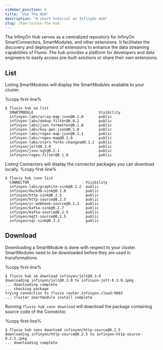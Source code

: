 ```yaml
---
sidebar_position: 6
title: "Use The Hub"
description: "A short tutorial on InfinyOn Hub"
slug: /how-to/use-the-hub
---
```


The InfinyOn Hub serves as a centralized repository for InfinyOn SmartConnectors, SmartModules, and other extensions. It facilitates the discovery and deployment of extensions to enhance the data streaming capabilities of Fluvio. The hub provides a platform for developers and data engineers to easily access pre-built solutions or share their own extensions.

## List

Listing SmartModules will display the SmartModules available to your cluster.

%copy first-line%
```shell
$ fluvio hub sm list
  SMARTMODULE                              Visibility
  infinyon-labs/array-map-json@0.1.0       public
  infinyon-labs/dedup-filter@0.0.2         public
  infinyon-labs/json-formatter@0.1.0       public
  infinyon-labs/key-gen-json@0.1.0         public
  infinyon-labs/regex-map-json@0.1.1       public
  infinyon-labs/regex-map@0.1.0            public
  infinyon-labs/stars-forks-changes@0.1.2  public
  infinyon/jolt@0.3.0                      public
  infinyon/json-sql@0.2.1                  public
  infinyon/regex-filter@0.1.0              public
```

Listing Connectors will display the connector packages you can download locally.
%copy first-line%
```shell
$ fluvio hub conn list
  CONNECTOR                          Visibility
  infinyon-labs/graphite-sink@0.1.2  public
  infinyon/duckdb-sink@0.1.0         public
  infinyon/http-sink@0.2.5           public
  infinyon/http-source@0.2.5         public
  infinyon/ic-webhook-source@0.1.2   public
  infinyon/kafka-sink@0.2.7          public
  infinyon/kafka-source@0.2.5        public
  infinyon/mqtt-source@0.2.5         public
  infinyon/sql-sink@0.3.3            public
```


## Download

Downloading a SmartModule is done with respect to your cluster. SmartModules need to be downloaded before they are used in transformations.

%copy first-line%
```shell
$ fluvio hub sm download infinyon/jolt@0.3.0
downloading infinyon/jolt@0.3.0 to infinyon-jolt-0.3.0.ipkg
... downloading complete
... checking package
trying connection to fluvio router.infinyon.cloud:9003
... cluster smartmodule install complete
```

Running `fluvio hub conn download` will download the package containing source code of the Connector.

%copy first-line%
```shell
$ fluvio hub conn download infinyon/http-source@0.2.5
downloading infinyon/http-source@0.2.5 to infinyon-http-source-0.2.5.ipkg
... downloading complete
```
